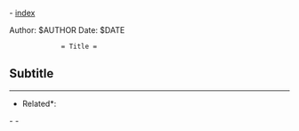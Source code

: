 - [[index]]

Author: $AUTHOR
Date: $DATE

			  = Title =


== Subtitle ==














----------------------------------------------------

*Related*:
- 
- 


